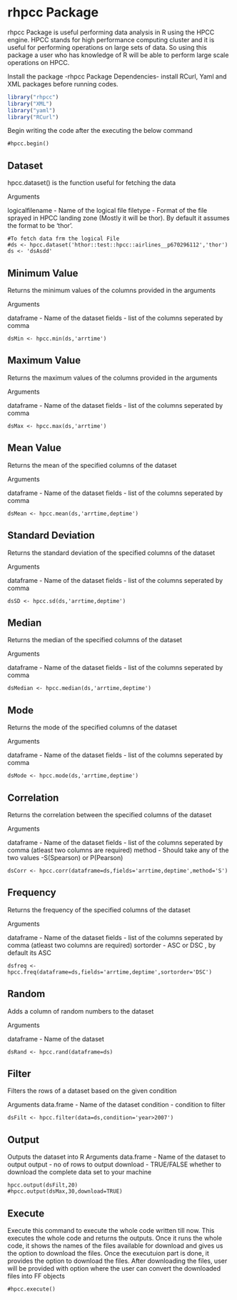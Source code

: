 rhpcc Package
========================================================

rhpcc Package is useful performing data analysis in R using the HPCC engine. HPCC stands for high performance computing cluster and it is useful for performing operations on large sets of data. So using this package a user who has knowledge of R will be able to perform large scale operations on HPCC. 


Install the package -rhpcc
Package Dependencies- install RCurl, Yaml and XML packages before running codes.
```r
library("rhpcc")
library("XML")
library("yaml")
library("RCurl")
```



Begin writing the code after the executing the below command

```rBegin
#hpcc.begin()
```


Dataset
-------

hpcc.dataset() is the function useful for fetching the data

Arguments

logicalfilename		-	Name of the logical file
filetype			-	Format of the file sprayed in HPCC landing zone (Mostly it will be thor). By default it 
						assumes the format to be 'thor'.


```rFetch
#To fetch data frm the logical File
#ds <- hpcc.dataset('hthor::test::hpcc::airlines__p670296112','thor')
ds <- 'dsAsdd'
```

Minimum Value
-------------

Returns the minimum values of the columns provided in the arguments

Arguments

dataframe		-	Name of the dataset
fields			- 	list of the columns seperated by comma


```rMinimum
dsMin <- hpcc.min(ds,'arrtime')
```

Maximum Value
-------------

Returns the maximum values of the columns provided in the arguments

Arguments

dataframe		-	Name of the dataset
fields			- 	list of the columns seperated by comma

```rMaximum
dsMax <- hpcc.max(ds,'arrtime')
```

Mean Value
----------

Returns the mean of the specified columns of the dataset

Arguments

dataframe		-	Name of the dataset
fields			- 	list of the columns seperated by comma

```rMean
dsMean <- hpcc.mean(ds,'arrtime,deptime')
```

Standard Deviation
------------------
Returns the standard deviation of the specified columns of the dataset

Arguments

dataframe		-	Name of the dataset
fields			- 	list of the columns seperated by comma

```rStandard
dsSD <- hpcc.sd(ds,'arrtime,deptime')
```


Median
------
Returns the median of the specified columns of the dataset

Arguments

dataframe		-	Name of the dataset
fields			- 	list of the columns seperated by comma

```rMedian
dsMedian <- hpcc.median(ds,'arrtime,deptime')
```

Mode
------
Returns the mode of the specified columns of the dataset

Arguments

dataframe		-	Name of the dataset
fields			- 	list of the columns seperated by comma

```rMode
dsMode <- hpcc.mode(ds,'arrtime,deptime')
```

Correlation
-----------
Returns the correlation between the specified columns of the dataset

Arguments

dataframe		-	Name of the dataset
fields			- 	list of the columns seperated by comma (atleast two columns are required)
method			-	Should take any of the two values -S(Spearson) or P(Pearson)

```rCorrelation
dsCorr <- hpcc.corr(dataframe=ds,fields='arrtime,deptime',method='S')
```

Frequency
---------
Returns the frequency of the specified columns of the dataset

Arguments

dataframe		-	Name of the dataset
fields			- 	list of the columns seperated by comma (atleast two columns are required)
sortorder		-	ASC or DSC , by default its ASC

```rFrequency
dsfreq <- hpcc.freq(dataframe=ds,fields='arrtime,deptime',sortorder='DSC')
```

Random
------
Adds a column of random numbers to the dataset

Arguments

dataframe		-	Name of the dataset

```rRandom
dsRand <- hpcc.rand(dataframe=ds)
```

Filter
-----

Filters the rows of a dataset based on the given condition

Arguments
data.frame		-	Name of the dataset
condition		-	condition to filter

```rFilter
dsFilt <- hpcc.filter(data=ds,condition='year>2007')
```

Output
------

Outputs the dataset into R
Arguments
data.frame		-	Name of the dataset to output
output			-	no of rows to output
download		- 	TRUE/FALSE whether to download the complete data set to your machine

```rOutput
hpcc.output(dsFilt,20)
#hpcc.output(dsMax,30,download=TRUE)
```

Execute
-------

Execute this command to execute the whole code written till now. This executes the whole code and returns the outputs. Once it runs the whole code, it shows the names of the files available for download and gives us the option to download the files. 
Once the executuion part is done, it provides the option to download the files. 
After downloading the files, user will be provided with option where the user can convert the downloaded files into FF objects


```rExecute
#hpcc.execute()
```